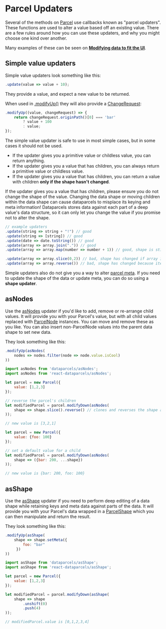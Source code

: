
# Parcel Updaters

Several of the methods on [Parcel](/api/Parcel) use callbacks known as "parcel updaters". These functions are used to alter a value based off an existing value. There are a few rules around how you can use these updaters, and why you might choose one kind over another.

Many examples of these can be seen on **[Modifying data to fit the UI](/data-editing#Modifying-data-to-fit-the-UI)**.

## Simple value updaters

Simple value updaters look something like this:

```js
.update(value => value + 10);
```

They provide a value, and expect a new value to be returned.

When used in [.modifyUp()](/api/Parcel#modifyUp()) they will also provide a [ChangeRequest](/api/ChangeRequest):

```js
.modifyUp((value, changeRequest) => {
    return changeRequest.originPath()[0] === 'bar'
        ? value + 100
        : value;
});
```

The simple value updater is safe to use in most simple cases, but in some cases it should not be used.

- If the updater gives you a primitive value or childless value, you can return anything.
- If the updater gives you a value that has children, you can always return a primitive value or childless value.
- If the updater gives you a value that has children, you can return a value with children **only if the shape hasn't changed**.

If the updater gives you a value that has children, please ensure you do not change the shape of the value. Changing the data shape or moving children within the data shape can cause dataparcels to misplace its keying and meta information! Dataparcels stores data against each part of a deep value's data structure, so it can only let you change the value if you promise not to alter the shape.

```js
// example updaters
.update(string => string + "!") // good
.update(string => [string]) // good
.update(date => date.toString()) // good
.update(array => array.join(".")) // good
.update(array => array.map(number => number + 1)) // good, shape is still the same

.update(array => array.slice(0,2)) // bad, shape has changed if array is longer that 2!
.update(array => array.reverse()) // bad, shape has changed because items have moved around!
```

Simple updaters also do not give you a way to alter [parcel meta](/parcel-meta). If you need to update the shape of the data or update meta, you can do so using a **shape updater**.

## asNodes

Use the [asNodes](/api/ParcelNode) updater if you'd like to add, remove or re-arrange child values. It will provide you with your Parcel's value, but with all child values replaced with [ParcelNode](/api/ParcelNode) instances. You can move and remove these as you like. You can also insert non-ParcelNode values into the parent data shape to set new data.

They look something like this:

```js
.modifyUp(asNodes(
    nodes => nodes.filter(node => node.value.isCool)
))
```

```js
import asNodes from 'dataparcels/asNodes';
import asNodes from 'react-dataparcels/asNodes';
```

```js
let parcel = new Parcel({
    value: [1,2,3]
});

// reverse the parcel's children
let modifiedParcel = parcel.modifyDown(asNodes(
    shape => shape.slice().reverse() // clones and reverses the shape array
));

// new value is [3,2,1]
```

```js
let parcel = new Parcel({
    value: {foo: 100}
});

// set a default value for a child
let modifiedParcel = parcel.modifyDown(asNodes(
    shape => ({bar: 200, ...shape})
));

// new value is {bar: 200, foo: 100}
```

## asShape

Use the [asShape](/api/ParcelShape) updater if you need to perform deep editing of a data shape while retaining keys and meta data against parts of the data. It will provide you with your Parcel's data wrapped in a [ParcelShape](/api/ParcelShape) which you can then manipulate and return the result.

They look something like this:

```js
.modifyUp(asShape(
    shape => shape.setMeta({
        foo: "bar"
     })
))
```

```js
import asShape from 'dataparcels/asShape';
import asShape from 'react-dataparcels/asShape';
```

```js
let parcel = new Parcel({
    value: [1,2,3]
});

let modifiedParcel = parcel.modifyDown(asShape(
    shape => shape
        .unshift(0)
        .push(4)
));

// modifiedParcel.value is [0,1,2,3,4]
```

